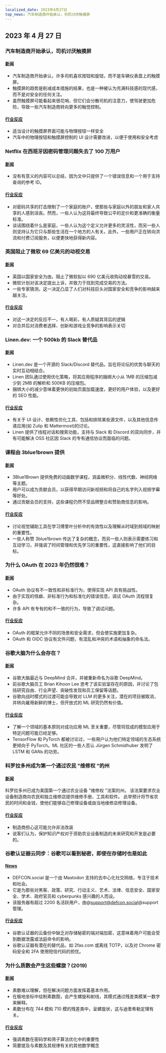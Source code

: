 ```yaml
---
localized_date: 2023年4月27日
top_news: 汽车制造商开始承认，司机讨厌触摸屏
---
```




## 2023 年 4 月 27 日

### 汽车制造商开始承认，司机讨厌触摸屏

#### [新闻](https://slate.com/business/2023/04/cars-buttons-touchscreens-vw-porsche-nissan-hyundai.html)

- 汽车制造商开始承认，许多司机喜欢按钮和旋钮，而不是车辆仪表盘上的触摸屏。
- 触摸屏的趋势是削减成本措施的结果，也是一种被认为充满科技感的现代感，而不是对安全的任何关注。
- 虽然触摸屏可能看起来很花哨，但它们会分散司机的注意力，使驾驶更加危险，导致一些汽车制造商转向更多的触觉控制。

#### [行业反应](http://news.ycombinator.com/item?id=35720865)

- 适当设计的触摸屏界面可能与物理按钮一样安全
- 汽车中的物理按钮和触摸屏控制的 UI 设计需要改进，以便于使用和安全考虑

### Netflix 在西班牙因密码管理问题失去了 100 万用户

#### [新闻](https://www.bloomberg.com/news/articles/2023-04-25/netflix-loses-1-million-users-in-spain-over-password-policing)

- 没有有意义的内容可以总结，因为文中只提供了一个错误信息和一个用于支持查询的参考 ID。

#### [行业反应](http://news.ycombinator.com/item?id=35710269)

- 对密码共享的打击限制了一个家庭的账户，使那些与家庭以外的朋友和家人共享的人感到沮丧。然而，一些人认为这将最终导致公平的定价和更准确的衡量标准。
- 谈话围绕着什么是家庭，一些人认为这个定义允许更多的灵活性，而另一些人则坚持认为它只与那些生活在一个地方的人有关。此外，一些用户正在转向洪流和付费订阅服务，以便更快地获得新内容。

### 英国阻止了微软 69 亿美元的动视交易

#### [新闻](https://www.bloomberg.com/news/articles/2023-04-26/microsoft-s-69-billion-activision-deal-blocked-by-uk-watchdog)

- 英国以国家安全为由，阻止了微软拟以 690 亿美元收购动视暴雪的交易。
- 微软计划对该决定提出上诉，并致力于找到完成交易的方法。
- 一些专家猜测，这一决定凸显了人们对科技巨头对国家安全和竞争的影响越来越关注。

#### [行业反应](http://news.ycombinator.com/item?id=35711968)

- 对这一决定的反应不一，有人喝彩，有人质疑其背后的逻辑
- 对合并后对消费者选择、创新和游戏业竞争的影响表示关切

### Linen.dev: 一个 500kb 的 Slack 替代品

#### [新闻](https://www.linen.dev/s/linen/t/10511167/linen-dev-the-500kb-slack-alternative)

- Linen.dev 是一个开源的 Slack/Discord 替代品，旨在将论坛的优势与聊天的实时互动相结合。
- Linen 团队通过使用优化策略，将其应用程序的捆绑大小从 1MB 的压缩包减少到 2MB 的解析和 500KB 的压缩包。
- 捆绑大小的减少意味着更快的初始页面加载速度，更好的用户体验，以及更好的 SEO 性能。

#### [行业反应](http://news.ycombinator.com/item?id=35718417)

- 有关于 UI 设计、依赖性优化工具、包括和排除某些源文件，以及其他信息传递应用(如 Zulip 和 Mattermost)的讨论。
- Linen 提供了线程对话和搜索功能，支持与 Slack 和 Discord 的双向同步，并有可能解决 OSS 社区因 Slack 的专有通信协议而面临的问题。

### 课程由 3blue1brown 提供

#### [新闻](https://www.3blue1brown.com/)

- 3Blue1Brown 提供免费的动画数学课程，涵盖微积分、线性代数、神经网络等主题。
- 用户可以成为贡献会员，以获得早期访问新视频和将自己的名字列入视频字幕等好处。
- 通过贡献会员的支持，这些课程仍然不受品牌整合和赞助商信息的影响。

#### [行业反应](http://news.ycombinator.com/item?id=35714228)

- 讨论视觉辅助工具在学习傅里叶分析中的有效性以及理解从时域到频域的映射的重要性。
- 一些人称赞 3blue1brown 传达了复杂的概念，而另一些人则表示需要练习和互动学习，并强调了时间管理和优先学习的重要性，这直接影响了他们的目标。

### 为什么 OAuth 在 2023 年仍然很难？

#### [新闻](https://www.nango.dev/blog/why-is-oauth-still-hard)

- OAuth 协议有不一致性和非标准行为，使得实现 API 具有挑战性。
- 由于实现的怪癖、非标准行为和标准化的错误信息，调试 OAuth 流程很复杂。
- 许多 API 有专有的和不一致的行为，导致了调试问题。

#### [行业反应](http://news.ycombinator.com/item?id=35713518)

- OAuth 的框架允许不同的场景和安全需求，但会使实施更加复杂。
- OAuth 和 OIDC 协议有文件问题，有混乱和冲突的术语和抽象的命名法。

### 谷歌大脑为什么会存在？

#### [新闻](https://www.moderndescartes.com/essays/why_brain/)

- 谷歌大脑最近与 DeepMind 合并，并被重新命名为谷歌 DeepMind。
- 前谷歌大脑员工 Brian Kihoon Lee 思考了该实验室存在的原因，并讨论了包括研究自由、行业声望、突破性发现和员工保留等话题。
- 谷歌向战时模式的过渡可能会导致对 LLM 的更多关注，潜在的项目被取消，并转向雇用新鲜的博士，但开放式的 ML 研究仍然有价值。

#### [行业反应](http://news.ycombinator.com/item?id=35716216)

- 了解一个领域的基本原则对成功应用 ML 至关重要，尽管将现成的模型应用于特定问题可能已经足够。
- TensorFlow 和 PyTorch 都被讨论过，一些用户认为他们特定领域的生态系统更倾向于 PyTorch。ML 社区的一些人否认 Jürgen Schmidhuber 发明了 LSTM 和 GANs 的功劳。

### 科罗拉多州成为第一个通过农民 "维修权 "的州

#### [新闻](https://www.wivb.com/news/colorado-becomes-1st-to-pass-right-to-repair-for-farmers/)

科罗拉多州已成为美国第一个通过农业设备 "维修权 "法案的州。
该法案要求农业设备制造商向农民和独立维修店提供维修手册、工具和软件。
此举预计将节省农民的时间和金钱，使他们能够自己修理设备或由当地维修店修理设备。

#### [行业反应](http://news.ycombinator.com/item?id=35714294)

- 制造商担心这可能允许非法改装
- 说客们认为，保护知识产权对于资助农业设备制造的未来研究和开发是必要的。

### 谷歌认证器云同步：谷歌可以看到秘密，即使在存储时也是如此

#### [News](https://defcon.social/@mysk/110262313275622023)

- DEFCON.social 是一个由 Mastodon 支持的去中心化社交网络，专注于技术和社会。
- 它是为那些对黑客、政策、研究、行动主义、艺术、法律、信息安全、国家安全、学术、政府官员和 cyberpunks 感兴趣的人而设。
- 该服务器有超过 2200 名活跃用户，由@support@defcon.social@support 管理。

#### [行业反应](http://news.ycombinator.com/item?id=35708869)

- 谷歌认证器的云备份中缺乏对存储秘密的端对端加密，这意味着用户可能会受到数据泄露或法庭命令的影响。
- 谷歌认证器有潜在的替代品，如 2fas.com 或离线 TOTP，以及对 Chrome 密码安全和 2FA 使用短信代码的担忧。

### 为什么质数会产生这些螺旋？(2019)

#### [新闻](https://www.3blue1brown.com/lessons/prime-spirals)

- 素数难以理解，但在解决问题方面发挥着基本作用。
- 在极地坐标中绘制素数图，会产生螺旋和射线，其模式通过残差类模某一数字来解释。
- 素数分布在 744 模和 710 模的残差类中，呈螺旋状，这与迪里希勒定理有关。

#### [行业反应](http://news.ycombinator.com/item?id=35708359)

- 强调素数在密码学和筛子算法优化中的重要性
- 简要提及与素数及其规律有关的其他数学概念


